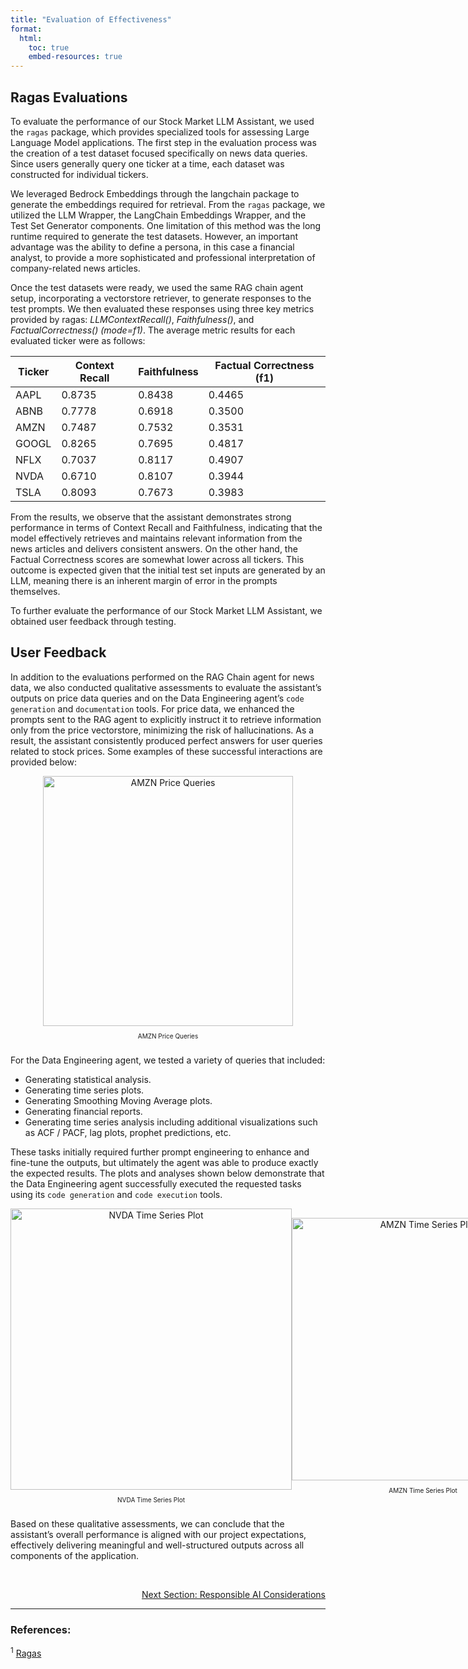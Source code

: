 ```yaml
---
title: "Evaluation of Effectiveness"
format:
  html:
    toc: true
    embed-resources: true
---
```


## Ragas Evaluations

To evaluate the performance of our Stock Market LLM Assistant, we used the `ragas` package, which provides specialized tools for assessing Large Language Model applications. The first step in the evaluation process was the creation of a test dataset focused specifically on news data queries. Since users generally query one ticker at a time, each dataset was constructed for individual tickers.

We leveraged Bedrock Embeddings through the langchain package to generate the embeddings required for retrieval. From the `ragas` package, we utilized the LLM Wrapper, the LangChain Embeddings Wrapper, and the Test Set Generator components. One limitation of this method was the long runtime required to generate the test datasets. However, an important advantage was the ability to define a persona, in this case a financial analyst, to provide a more sophisticated and professional interpretation of company-related news articles.

Once the test datasets were ready, we used the same RAG chain agent setup, incorporating a vectorstore retriever, to generate responses to the test prompts. We then evaluated these responses using three key metrics provided by ragas: *LLMContextRecall()*, *Faithfulness()*, and *FactualCorrectness() (mode=f1)*. The average metric results for each evaluated ticker were as follows:

| Ticker | Context Recall | Faithfulness | Factual Correctness (f1) |
|--------|----------------|--------------|--------------------------|
|  AAPL  | 0.8735         | 0.8438       | 0.4465                   |
|  ABNB  | 0.7778         | 0.6918       | 0.3500                   |
|  AMZN  | 0.7487         | 0.7532       | 0.3531                   |
|  GOOGL | 0.8265         | 0.7695       | 0.4817                   |
|  NFLX  | 0.7037         | 0.8117       | 0.4907                   |
|  NVDA  | 0.6710         | 0.8107       | 0.3944                   |
|  TSLA  | 0.8093         | 0.7673       | 0.3983                   |

From the results, we observe that the assistant demonstrates strong performance in terms of Context Recall and Faithfulness, indicating that the model effectively retrieves and maintains relevant information from the news articles and delivers consistent answers. On the other hand, the Factual Correctness scores are somewhat lower across all tickers. This outcome is expected given that the initial test set inputs are generated by an LLM, meaning there is an inherent margin of error in the prompts themselves.

To further evaluate the performance of our Stock Market LLM Assistant, we obtained user feedback through testing.

## User Feedback

In addition to the evaluations performed on the RAG Chain agent for news data, we also conducted qualitative assessments to evaluate the assistant’s outputs on price data queries and on the Data Engineering agent’s `code generation` and `documentation` tools. For price data, we enhanced the prompts sent to the RAG agent to explicitly instruct it to retrieve information only from the price vectorstore, minimizing the risk of hallucinations. As a result, the assistant consistently produced perfect answers for user queries related to stock prices. Some examples of these successful interactions are provided below:

```{=html}
<div style="display: flex; justify-content: space-around; align-items: center;">
 <div style="text-align: center;">
   <img src="../images/stock_price_query.png" alt="AMZN Price Queries" style="width: 400px; height: auto;">
   <p style="font-size: 10px">AMZN Price Queries</p>
 </div>
</div>
```

For the Data Engineering agent, we tested a variety of queries that included:

 * Generating statistical analysis.
 * Generating time series plots.
 * Generating Smoothing Moving Average plots.
 * Generating financial reports.
 * Generating time series analysis including additional visualizations such as ACF /  PACF, lag plots, prophet predictions, etc.

These tasks initially required further prompt engineering to enhance and fine-tune the outputs, but ultimately the agent was able to produce exactly the expected results. The plots and analyses shown below demonstrate that the Data Engineering agent successfully executed the requested tasks using its `code generation` and `code execution` tools.

```{=html}
<div style="display: flex; justify-content: space-around; align-items: center;">
 <div style="text-align: center;">
   <img src="../images/nvidia_time_series.png" alt="NVDA Time Series Plot" style="width: 450px; height: auto;">
   <p style="font-size: 10px;">NVDA Time Series Plot</p>
 </div>
 <div style="text-align: center;">
   <img src="../images/amzn_moving_averages.png" alt="AMZN Time Series Plot" style="width: 420px; height: auto;">
   <p style="font-size: 10px">AMZN Time Series Plot</p>
 </div>
</div>
```

Based on these qualitative assessments, we can conclude that the assistant’s overall performance is aligned with our project expectations, effectively delivering meaningful and well-structured outputs across all components of the application.

<br>
<!-- Reference to next section -->
<div style="text-align: right; font-size: 14px;">
  <a href="8_AI_considerations.html">Next Section: Responsible AI Considerations</a>
</div>


---

### References:

${^1}$ [Ragas](https://docs.ragas.io/en/stable/)